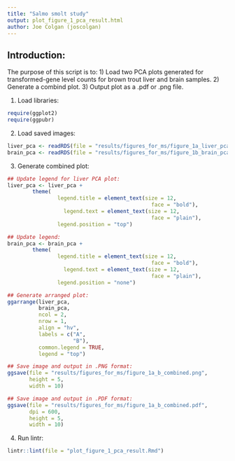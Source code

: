 ```yaml
--- 
title: "Salmo smolt study"
output: plot_figure_1_pca_result.html
author: Joe Colgan (joscolgan)
---
```


## Introduction:  
The purpose of this script is to:
1) Load two PCA plots generated for transformed-gene level counts for brown trout liver and brain samples.
2) Generate a combind plot.
3) Output plot as a .pdf or .png file.

1. Load libraries:

```r
require(ggplot2)
require(ggpubr)
```

2. Load saved images:

```r
liver_pca <- readRDS(file = "results/figures_for_ms/figure_1a_liver_pca.rds")
brain_pca <- readRDS(file = "results/figures_for_ms/figure_1b_brain_pca.rds")
```

3. Generate combined plot:

```r
## Update legend for liver PCA plot:
liver_pca <- liver_pca +
        theme(
                legend.title = element_text(size = 12,
                                              face = "bold"),
                  legend.text = element_text(size = 12,
                                              face = "plain"),
                legend.position = "top")

## Update legend:
brain_pca <- brain_pca +
        theme(
                legend.title = element_text(size = 12,
                                              face = "bold"),
                  legend.text = element_text(size = 12,
                                              face = "plain"),
                legend.position = "none")

## Generate arranged plot:
ggarrange(liver_pca,
          brain_pca,
          ncol = 2,
          nrow = 1,
          align = "hv",
          labels = c("A",
                     "B"),
          common.legend = TRUE,
          legend = "top")

## Save image and output in .PNG format:
ggsave(file = "results/figures_for_ms/figure_1a_b_combined.png",
       height = 5,
       width = 10)

## Save image and output in .PDF format:
ggsave(file = "results/figures_for_ms/figure_1a_b_combined.pdf",
       dpi = 600,
       height = 5,
       width = 10)
```

4. Run lintr:

```r
lintr::lint(file = "plot_figure_1_pca_result.Rmd")
```
